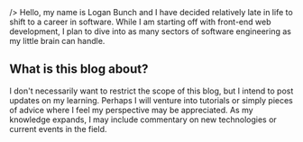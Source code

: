 
<div class="article">
<ArticleHeader
title="Introduction"
date="6/13/2023"
author="Logan Bunch"
img={{
      src: "https://images.unsplash.com/photo-1516259762381-22954d7d3ad2?ixlib=rb-4.0.3&ixid=M3wxMjA3fDB8MHxwaG90by1wYWdlfHx8fGVufDB8fHx8fA%3D%3D&auto=format&fit=crop&w=2378&q=80",
      credit: "Markus Spiske",
    }}

/>
Hello, my name is Logan Bunch and I have decided relatively late in life to shift to a career in software. While I am starting off with front-end web development, I plan to dive into as many sectors of software engineering as my little brain can handle.

## What is this blog about?
I don't necessarily want to restrict the scope of this blog, but I intend to post updates on my learning. Perhaps I will venture into tutorials or simply pieces of advice where I feel my perspective may be appreciated. As my knowledge expands, I may include commentary on new technologies or current events in the field.




</div>
